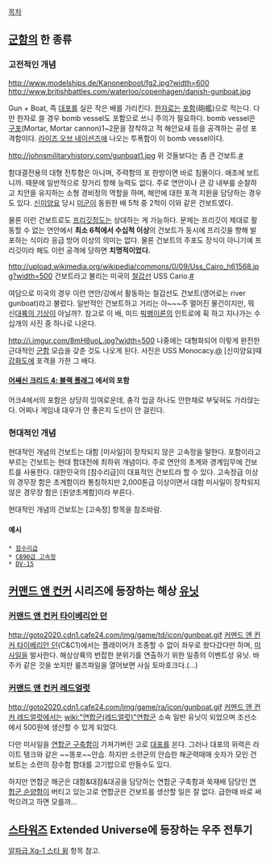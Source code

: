 [[목차]]
== [[군함]]의 한 종류 ==
=== 고전적인 개념 ===
http://www.modelships.de/Kanonenboot/fg2.jpg?width=600
http://www.britishbattles.com/waterloo/copenhagen/danish-gunboat.jpg

Gun + Boat, 즉 [[대포]]를 실은 작은 배를 가리킨다. [[한자]]로는 [[포함]](砲艦)으로 적는다. 다만 한자로 쓸 경우 bomb vessel도 포함으로 쓰니 주의가 필요하다. bomb vessel은 [[구포]](Mortar, Mortar cannon)1~2문을 장착하고 적 해안요새 등을 공격하는 공성 포격함이다. [[라이즈 오브 네이션즈]]에 나오는 투폭함이 이 bomb vessel이다.

http://johnsmilitaryhistory.com/gunboat1.jpg
위 것들보다는 좀 큰 건보트.[http://johnsmilitaryhistory.com/gunboat.html #]

함대결전용의 대형 전투함은 아니며, 주력함의 포 한방이면 바로 침몰이다. 애초에 보트니까. 때문에 일반적으로 장거리 항해 능력도 없다. 주로 연안이나 큰 강 내부를 순찰하고 치안을 유지하는 소형 경비정의 역할을 하며, 해안에 대한 포격 지원을 담당하는 경우도 있다. [[신미양요]] 당시 [[미군]]이 동원한 배 5척 중 2척이 이와 같은 건보트였다.

물론 이런 건보트로도 [[프리깃]]정도는 상대하는 게 가능하다. 문제는 프리깃이 제대로 활동할 수 없는 연안에서 '''최소 6척에서 수십척 이상'''의 건보트가 동시에 프리깃을 향해 발포하는 식이라 응급 방어 이상의 의미는 없다. 물론 건보트의 주포도 장식이 아니기에 프리깃이라 해도 이런 공격에 당하면 '''치명적이었다.'''

http://upload.wikimedia.org/wikipedia/commons/0/09/Uss_Cairo_h61568.jpg?width=500
건보트라고 불리는 미국의 [[철갑선]] USS Cario.[http://en.wikipedia.org/wiki/USS_Cairo #]

여담으로 미국의 경우 이런 연안/강에서 활동하는 철갑선도 건보트(영어로는 river gunboat)라고 불렀다. 일반적인 건보트하고 거리는 아~~~주 멀어진 물건이지만, 뭐 신[[대륙의 기상]]이 아닐까?. 참고로 이 배, 미드 [[빅뱅이론]]의 인트로에 휙 하고 지나가는 수십개의 사진 중 하나로 나온다.

http://i.imgur.com/8mH8uoL.jpg?width=500
나중에는 대형화되어 이렇게 완전한 근대적인 [[군함]] 모습을 갖춘 것도 나오게 된다. 사진은 USS Monocacy.[http://www.redditweekly.com/weekly?s=best&subreddit=WarshipPorn&to_time=1383436799 @] [신미양요]때 [[강화도]]에 포격을 가한 그 배다.

==== [[어쌔신 크리드 4: 블랙 플래그]] 에서의 포함 ====
어크4에서의 포함은 상당히 잉여로운데, 충각 업글 하나도 안한채로 부딫혀도 가라앉는다. 어찌나 게임내 대우가 안 좋은지 도선이 안 걸린다.

=== 현대적인 개념 ===
현대적인 개념의 건보트는 대함 [미사일]이 장착되지 않은 고속정을 말한다. 포함이라고 부르는 건보트는 현대 함대전에 최하위 개념이다. 주로 연안의 초계와 경계임무에 건보트를 사용한다. 대한민국의 [참수리급]이 대표적인 건보트라 할 수 있다. 고속정급 이상의 경무장 함은 초계함이라 통칭하지만 2,000톤급 이상이면서 대함 미사일이 장착되지 않은 경무장 함은 [원양초계함]이라 부른다.

현대적인 개념의 건보트는 [고속정] 항목을 참조바람.

==== 예시 ====
 * [[참수리급]]
 * [[CB90급 고속정]]
 * [[DV-15]]

== [[커맨드 앤 컨커]] 시리즈에 등장하는 해상 [[유닛]] ==
=== [[커맨드 앤 컨커 타이베리안 던]] ===
http://goto2020.cdn1.cafe24.com/img/game/td/icon/gunboat.gif
[[커맨드 앤 컨커 타이베리안 던]](C&C1)에서는 플레이어가 조종할 수 없이 좌우로 왔다갔다만 하며, [[미사일]]을 발사한다. 해상상륙의 번잡한 분위기를 연출하기 위한 일종의 이벤트성 유닛. 바주카 같은 것을 쏘지만 룰즈파일을 열어보면 사실 토마호크다.(...)

=== [[커맨드 앤 컨커 레드얼럿]] ===
http://goto2020.cdn1.cafe24.com/img/game/ra/icon/gunboat.gif
[[커맨드 앤 컨커 레드얼럿]]에서는 [[wiki:"연합군(레드얼럿)"연합군]] 소속 일반 유닛이 되었으며 조선소에서 500원에 생산할 수 있게 되었다. 

다만 미사일을 [[연합군 구축함]]이 가져가버린 고로 [[대포]]를 쏜다. 그러나 대포의 위력은 라이트 탱크와 같은 ~~똥포~~안습. 하지만 소련군의 안습한 해군력때매 숫자가 모인 건보트는 소련의 잠수함 함대를 고기밥으로 만들수도 있다.

하지만 연합군 해군은 대함&대잠&대공을 담당하는 연합군 구축함과 쑥재배 담당인 [[연합군 순양함]]이 버티고 있는고로 연합군은 건보트를 생산할 일은 잘 없다. 급한때 바로 써먹으려고 하면 모를까...

== [[스타워즈]] Extended Universe에 등장하는 우주 전투기 ==
[[알파급 Xg-1 스타 윙]] 항목 참고.

